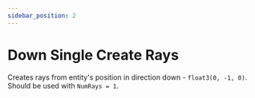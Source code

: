 ```yaml
---
sidebar_position: 2
---
```


# Down Single Create Rays

Creates rays from entity's position in direction down - `float3(0, -1, 0)`. Should be used with `NumRays = 1`.